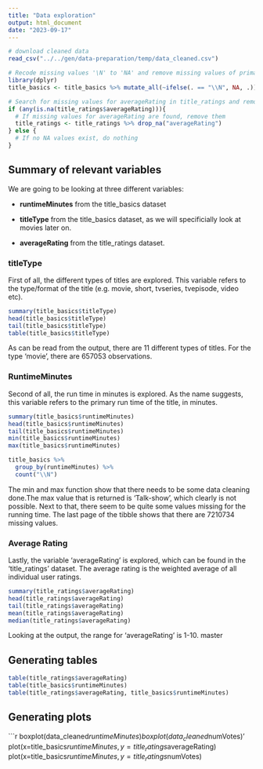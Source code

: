 ```yaml
---
title: "Data exploration"
output: html_document
date: "2023-09-17"
---
```


```r
# download cleaned data
read_csv("../../gen/data-preparation/temp/data_cleaned.csv")
```


```r
# Recode missing values '\N' to 'NA' and remove missing values of primaryTitle, originalTitle and runtimeMinutes in title_basics
library(dplyr)
title_basics <- title_basics %>% mutate_all(~ifelse(. == "\\N", NA, .)) %>% drop_na(c("primaryTitle", "originalTitle", "runtimeMinutes"))

# Search for missing values for averageRating in title_ratings and remove them if that is the case
if (any(is.na(title_ratings$averageRating))){
  # If missing values for averageRating are found, remove them
  title_ratings <- title_ratings %>% drop_na("averageRating")
} else {
  # If no NA values exist, do nothing
}
```

## Summary of relevant variables

We are going to be looking at three different variables:

- **runtimeMinutes** from the title_basics dataset

- **titleType** from the title_basics dataset, as we will specificially look at movies later on. 

- **averageRating** from the title_ratings dataset. 


### titleType

First of all, the different types of titles are explored. This variable refers to the type/format of the title (e.g. movie, short, tvseries, tvepisode, video etc). 

```r

summary(title_basics$titleType)
head(title_basics$titleType)
tail(title_basics$titleType)
table(title_basics$titleType)

```
As can be read from the output, there are 11 different types of titles. For the type 'movie', there are 657053 observations.

### RuntimeMinutes 

Second of all, the run time in minutes is explored. As the name suggests, this variable refers to the primary run time of the title, in minutes. 

```r

summary(title_basics$runtimeMinutes)
head(title_basics$runtimeMinutes)
tail(title_basics$runtimeMinutes)
min(title_basics$runtimeMinutes)
max(title_basics$runtimeMinutes)

title_basics %>%
  group_by(runtimeMinutes) %>%
  count("\\N")

```
The min and max function show that there needs to be some data cleaning done.The max value that is returned is 'Talk-show', which clearly is not possible. Next to that, there seem to be quite some values missing for the running time. The last page of the tibble shows that there are 7210734 missing values. 

### Average Rating 

Lastly, the variable 'averageRating' is explored, which can be found in the 'title_ratings' dataset. The average rating is the weighted average of all individual user ratings. 

```r

summary(title_ratings$averageRating)
head(title_ratings$averageRating)
tail(title_ratings$averageRating)
mean(title_ratings$averageRating)
median(title_ratings$averageRating)
```
Looking at the output, the range for 'averageRating' is 1-10. 
master

## Generating tables
```r
table(title_ratings$averageRating)
table(title_basics$runtimeMinutes)
table(title_ratings$averageRating, title_basics$runtimeMinutes)

```


## Generating plots
```r
boxplot(data_cleaned$runtimeMinutes)
boxplot(data_cleaned$numVotes)'
plot(x=title_basics$runtimeMinutes, y=title_ratings$averageRating)
plot(x=title_basics$runtimeMinutes, y=title_ratings$numVotes)


